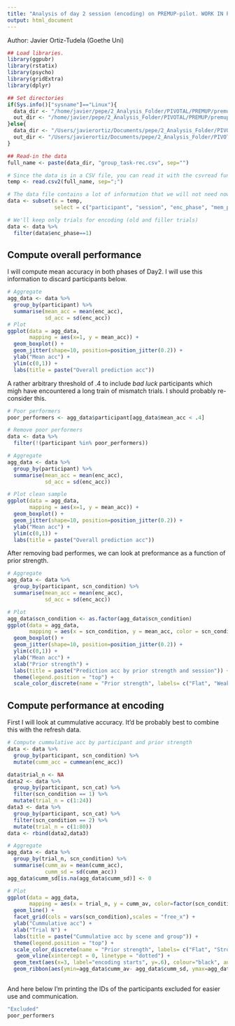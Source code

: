 ```yaml
---
title: "Analysis of day 2 session (encoding) on PREMUP-pilot. WORK IN PROGRESS"
output: html_document
---
```


Author: Javier Ortiz-Tudela (Goethe Uni)

```r
## Load libraries.
library(ggpubr)
library(rstatix)
library(psycho)
library(gridExtra)
library(dplyr)

## Set directories
if(Sys.info()["sysname"]=="Linux"){
  data_dir <- "/home/javier/pepe/2_Analysis_Folder/PIVOTAL/PREMUP/premup-pilot/outputs/group_level/share/"
  out_dir <- "/home/javier/pepe/2_Analysis_Folder/PIVOTAL/PREMUP/premup-pilot/outputs/group_level/share/" 
}else{
  data_dir <- "/Users/javierortiz/Documents/pepe/2_Analysis_Folder/PIVOTAL/PREMUP/premup-pilot/outputs/group_level/share/"
  out_dir <- "/Users/javierortiz/Documents/pepe/2_Analysis_Folder/PIVOTAL/PREMUP/premup-pilot/outputs/group_level/share/"
}

## Read-in the data
full_name <- paste(data_dir, "group_task-rec.csv", sep="")

# Since the data is in a CSV file, you can read it with the csvread function.
temp <- read.csv2(full_name, sep=";")

# The data file contains a lot of information that we will not need now.
data <- subset(x = temp,
               select = c("participant", "session", "enc_phase", "mem_phase", "enc_trialN", "enc_acc", "scn_condition", "scn_cat", "PE_level"))

# We'll keep only trials for encoding (old and filler trials)
data <- data %>% 
  filter(data$enc_phase==1)

```

## Compute overall performance
I will compute mean accuracy in both phases of Day2. I will use this information to discard participants below. 

```r
# Aggregate
agg_data <- data %>% 
  group_by(participant) %>% 
  summarise(mean_acc = mean(enc_acc),
            sd_acc = sd(enc_acc))
# Plot
ggplot(data = agg_data,
       mapping = aes(x=1, y = mean_acc)) +
  geom_boxplot() +
  geom_jitter(shape=10, position=position_jitter(0.2)) +
  ylab("Mean acc") + 
  ylim(c(0,1)) +
  labs(title = paste("Overall prediction acc"))
```

A rather arbitrary threshold of .4 to include _bad luck_ participants which migh have encountered a long train of mismatch trials. I should probably re-consider this.

```r
# Poor performers
poor_performers <- agg_data$participant[agg_data$mean_acc < .4]

# Remove poor performers
data <- data %>% 
  filter(!(participant %in% poor_performers))

# Aggregate
agg_data <- data %>% 
  group_by(participant) %>% 
  summarise(mean_acc = mean(enc_acc),
            sd_acc = sd(enc_acc))

# Plot clean sample
ggplot(data = agg_data,
       mapping = aes(x=1, y = mean_acc)) +
  geom_boxplot() +
  geom_jitter(shape=10, position=position_jitter(0.2)) +
  ylab("Mean acc") + 
  ylim(c(0,1)) +
  labs(title = paste("Overall prediction acc"))

```
After removing bad performes, we can look at preformance as a function of prior strength.

```r
# Aggregate
agg_data <- data %>% 
  group_by(participant, scn_condition) %>% 
  summarise(mean_acc = mean(enc_acc),
            sd_acc = sd(enc_acc))

# Plot
agg_data$scn_condition <- as.factor(agg_data$scn_condition)
ggplot(data = agg_data,
       mapping = aes(x = scn_condition, y = mean_acc, color = scn_condition)) +
  geom_boxplot() +
  geom_jitter(shape=10, position=position_jitter(0.2)) +
  ylim(c(0,1)) +
  ylab("Mean acc") + 
  xlab("Prior strength") +
  labs(title = paste("Prediction acc by prior strength and session")) +
  theme(legend.position = "top") +
  scale_color_discrete(name = "Prior strength", labels= c("Flat", "Weak", "Strong"))
```

## Compute performance at encoding
First I will look at cummulative accuracy. It'd be probably best to combine this with the refresh data.
```r

# Compute cummulative acc by participant and prior strength
data <- data %>% 
  group_by(participant, scn_condition) %>% 
  mutate(cumm_acc = cummean(enc_acc))

data$trial_n <- NA
data2 <- data %>% 
  group_by(participant, scn_cat) %>%
  filter(scn_condition == 1) %>% 
  mutate(trial_n = c(1:24))
data3 <- data %>% 
  group_by(participant, scn_cat) %>%
  filter(scn_condition == 2) %>% 
  mutate(trial_n = c(1:80))
data <- rbind(data2,data3)

# Aggregate
agg_data <- data %>% 
  group_by(trial_n, scn_condition) %>% 
  summarise(cumm_av = mean(cumm_acc),
            cumm_sd = sd(cumm_acc))
agg_data$cumm_sd[is.na(agg_data$cumm_sd)] <- 0

# Plot
ggplot(data = agg_data,
       mapping = aes(x = trial_n, y = cumm_av, color=factor(scn_condition))) +
  geom_line() +
  facet_grid(cols = vars(scn_condition),scales = "free_x") + 
  ylab("Cummulative acc") + 
  xlab("Trial N") +
  labs(title = paste("Cummulative acc by scene and group")) +
  theme(legend.position = "top") +
  scale_color_discrete(name = "Prior strength", labels= c("Flat", "Strong")) +
   geom_vline(xintercept = 0, linetype = "dotted") +
  geom_text(aes(x=3, label="encoding starts", y=.6), colour="black", angle=90, vjust = -1, size=5)+ 
  geom_ribbon(aes(ymin=agg_data$cumm_av- agg_data$cumm_sd, ymax=agg_data$cumm_av+agg_data$cumm_sd), alpha=.2, colour = NA)
 
```

And here below I'm printing the IDs of the participants excluded for easier use and communication.

```r

"Excluded"
poor_performers

```